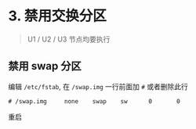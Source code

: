 # 3. 禁用交换分区
> U1 / U2 / U3 节点均要执行

## 禁用 swap 分区
编辑 `/etc/fstab`, 在 `/swap.img` 一行前面加 `#` 或者删除此行
```
# /swap.img     none    swap    sw      0       0
```

重启
